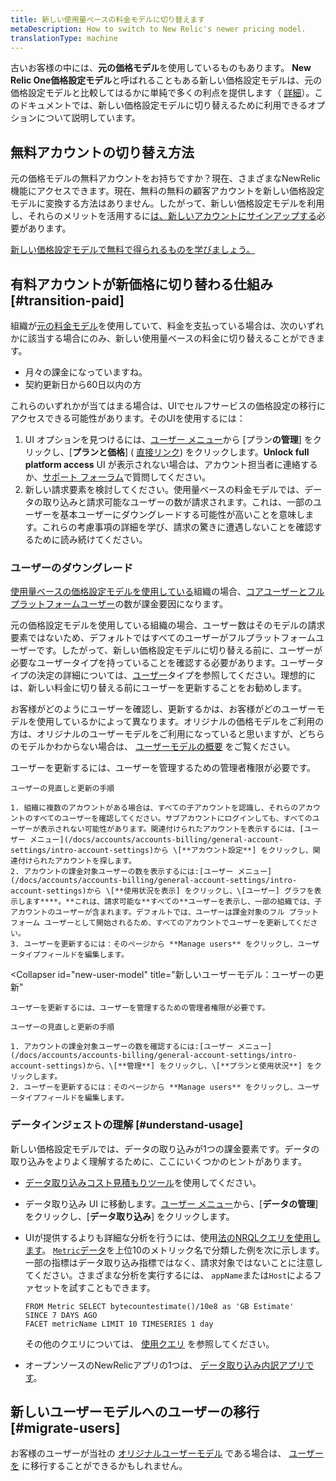 ```yaml
---
title: 新しい使用量ベースの料金モデルに切り替えます
metaDescription: How to switch to New Relic's newer pricing model.
translationType: machine
---
```


古いお客様の中には、**元の価格モデル**を使用しているものもあります。 **New Relic One価格設定モデル**と呼ばれることもある新しい価格設定モデルは、元の価格設定モデルと比較してはるかに単純で多くの利点を提供します（ [詳細](/docs/accounts/accounts-billing/new-relic-one-pricing-billing/new-relic-one-pricing-billing)）。このドキュメントでは、新しい価格設定モデルに切り替えるために利用できるオプションについて説明しています。

## 無料アカウントの切り替え方法

元の価格モデルの無料アカウントをお持ちですか？現在、さまざまなNewRelic機能にアクセスできます。現在、無料の無料の顧客アカウントを新しい価格設定モデルに変換する方法はありません。したがって、新しい価格設定モデルを利用し、それらのメリットを活用するに[は、新しいアカウントにサインアップする](https://newrelic.com/signup)必要があります。

[新しい価格設定モデルで無料で得られるものを学びましょう。](/docs/accounts/accounts-billing/new-relic-one-pricing-billing/new-relic-one-pricing-billing/#free)

## 有料アカウントが新価格に切り替わる仕組み [#transition-paid]

組織が[元の料金モデル](/docs/accounts/original-accounts-billing/original-product-based-pricing/overview-user-models)を使用していて、料金を支払っている場合は、次のいずれかに該当する場合にのみ、新しい使用量ベースの料金に切り替えることができます。

* 月々の課金になっていますね。
* 契約更新日から60日以内の方

これらのいずれかが当てはまる場合は、UIでセルフサービスの価格設定の移行にアクセスできる可能性があります。そのUIを使用するには：

1. UI オプションを見つけるには、[ユーザー メニュー](/docs/accounts/accounts-billing/general-account-settings/intro-account-settings)から \[プラン**の管理**] をクリックし、\[**プランと価格**] ( [直接リンク](https://one.newrelic.com/launcher/nr1-core.settings?pane=eyJhY2NvdW50SWQiOjI0NDEyODYsIm5lcmRsZXRJZCI6ImNvbW1lcmNlLW5lcmRsZXRzLm5yLXNob3AtZW50cnkiLCJwYXRoIjoiL3BsYW5zLWFuZC1wcmljaW5nIiwibWlncmF0aW9uRWxpZ2libGUiOnRydWUsImFjY291bnROYW1lIjoiU3RyYWRvcyBMYWJzIn0=&platform%5BaccountId%5D=)) をクリックします。**Unlock full platform access** UI が表示されない場合は、アカウント担当者に連絡するか、[サポート フォーラム](https://discuss.newrelic.com/)で質問してください。
2. 新しい請求要素を検討してください。使用量ベースの料金モデルでは、データの取り込みと請求可能なユーザーの数が請求されます。これは、一部のユーザーを基本ユーザーにダウングレードする可能性が高いことを意味します。これらの考慮事項の詳細を学び、請求の驚きに遭遇しないことを確認するために読み続けてください。

### ユーザーのダウングレード

[使用量ベースの価格設定モデルを使用している](/docs/accounts/accounts-billing/new-relic-one-pricing-billing/new-relic-one-pricing-billing/)組織の場合、[コアユーザーとフルプラットフォームユーザー](/docs/accounts/accounts-billing/new-relic-one-user-management/user-type)の数が課金要因になります。

元の価格設定モデルを使用している組織の場合、ユーザー数はそのモデルの請求要素ではないため、デフォルトではすべてのユーザーがフルプラットフォームユーザーです。したがって、新しい価格設定モデルに切り替える前に、ユーザーが必要なユーザータイプを持っていることを確認する必要があります。ユーザータイプの決定の詳細については、[ユーザー](/docs/accounts/accounts-billing/new-relic-one-user-management/user-type)タイプを参照してください。理想的には、新しい料金に切り替える前にユーザーを更新することをお勧めします。

お客様がどのようにユーザーを確認し、更新するかは、お客様がどのユーザーモデルを使用しているかによって異なります。オリジナルの価格モデルをご利用の方は、オリジナルのユーザーモデルをご利用になっていると思いますが、どちらのモデルかわからない場合は、 [ユーザーモデルの概要](/docs/accounts/original-accounts-billing/original-product-based-pricing/overview-user-models) をご覧ください。

<CollapserGroup>
  <Collapser
    id="original-model"
    title="元のユーザーモデル：ユーザーの更新"
  >
    ユーザーを更新するには、ユーザーを管理するための管理者権限が必要です。

    ユーザーの見直しと更新の手順

    1. 組織に複数のアカウントがある場合は、すべての子アカウントを認識し、それらのアカウントのすべてのユーザーを確認してください。サブアカウントにログインしても、すべてのユーザーが表示されない可能性があります。関連付けられたアカウントを表示するには、[ユーザー メニュー](/docs/accounts/accounts-billing/general-account-settings/intro-account-settings)から \[**アカウント設定**] をクリックし、関連付けられたアカウントを探します。
    2. アカウントの課金対象ユーザーの数を表示するには:[ユーザー メニュー](/docs/accounts/accounts-billing/general-account-settings/intro-account-settings)から \[**使用状況を表示] をクリックし、\[ユーザー] グラフを表示します****。**これは、請求可能な**すべての**ユーザーを表示し、一部の組織では、子アカウントのユーザーが含まれます。デフォルトでは、ユーザーは課金対象のフル プラットフォーム ユーザーとして開始されるため、すべてのアカウントでユーザーを更新してください。
    3. ユーザーを更新するには：そのページから **Manage users** をクリックし、ユーザータイプフィールドを編集します。
  </Collapser>

  <Collapser
    id="new-user-model"
    title="新しいユーザーモデル：ユーザーの更新"
  >
    ユーザーを更新するには、ユーザーを管理するための管理者権限が必要です。

    ユーザーの見直しと更新の手順

    1. アカウントの課金対象ユーザーの数を確認するには:[ユーザー メニュー](/docs/accounts/accounts-billing/general-account-settings/intro-account-settings)から、\[**管理**] をクリックし、\[**プランと使用状況**] をクリックします。
    2. ユーザーを更新するには：そのページから **Manage users** をクリックし、ユーザータイプフィールドを編集します。
  </Collapser>
</CollapserGroup>

### データインジェストの理解 [#understand-usage]

新しい価格設定モデルでは、データの取り込みが1つの課金要素です。データの取り込みをよりよく理解するために、ここにいくつかのヒントがあります。

* [データ取り込みコスト見積もりツール](https://newrelic.com/blog/nerdlog/estimate-data-cost)を使用してください。

* データ取り込み UI に移動します。[ユーザー メニュー](/docs/accounts/accounts-billing/general-account-settings/intro-account-settings)から、\[**データの管理**] をクリックし、\[**データ取り込み**] をクリックします。

* UIが提供するよりも詳細な分析を行うには、使用[法のNRQLクエリを使用します](/docs/accounts/accounts-billing/new-relic-one-pricing-billing/usage-queries-alerts)。 [`Metric`データ](/docs/telemetry-data-platform/understand-data/new-relic-data-types/#dimensional-metrics)を上位10のメトリック名で分類した例を次に示します。一部の指標はデータ取り込み指標ではなく、請求対象ではないことに注意してください。さまざまな分析を実行するには、 `appName`または`Host`によるファセットを試すこともできます。

  ```
  FROM Metric SELECT bytecountestimate()/10e8 as 'GB Estimate' 
  SINCE 7 DAYS AGO 
  FACET metricName LIMIT 10 TIMESERIES 1 day
  ```

  その他のクエリについては、 [使用クエリ](/docs/accounts/accounts-billing/new-relic-one-pricing-users/usage-queries-alerts/) を参照してください。

* オープンソースのNewRelicアプリの1つは、 [データ取り込み内訳アプリです](https://newrelic.com/instant-observability/account-data-ingestion/51e66f0d-153c-493c-a75c-a386c3f170ce)。

## 新しいユーザーモデルへのユーザーの移行 [#migrate-users]

お客様のユーザーが当社の [オリジナルユーザーモデル](/docs/accounts/original-accounts-billing/original-users-roles/overview-user-models) である場合は、 [ユーザーを](/docs/accounts/original-accounts-billing/original-users-roles/user-migration/) に移行することができるかもしれません。